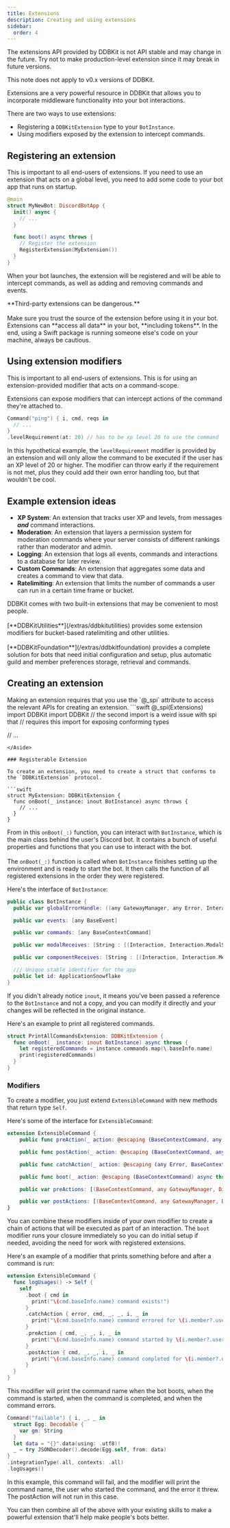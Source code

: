 ```yaml
---
title: Extensions
description: Creating and using extensions
sidebar:
  order: 4
---
```


<Aside type="danger">
The extensions API provided by DDBKit is not API stable and may change in the future.
Try not to make production-level extension since it may break in future versions.

This note does not apply to v0.x versions of DDBKit.
</Aside>

Extensions are a very powerful resource in DDBKit that allows you to incorporate middleware functionality into your bot interactions.

There are two ways to use extensions:
- Registering a `DDBKitExtension` type to your `BotInstance`.
- Using modifiers exposed by the extension to intercept commands.

## Registering an extension

This is important to all end-users of extensions. If you need to use an extension that acts on a global level,
you need to add some code to your bot app that runs on startup.

```swift
@main
struct MyNewBot: DiscordBotApp {
  init() async {
    // ...
  }

  func boot() async throws {
    // Register the extension
    RegisterExtension(MyExtension())
  }
}
```

When your bot launches, the extension will be registered and will be able to intercept commands, as well as adding and removing commands and events.

<Aside type="caution">
**Third-party extensions can be dangerous.**<br></br>
Make sure you trust the source of the extension before using it in your bot.
Extensions can **access all data** in your bot, **including tokens**.
In the end, using a Swift package is running someone else's code on your machine, always be cautious.
</Aside>

## Using extension modifiers

This is important to all end-users of extensions. This is for using an extension-provided modifier that acts on a command-scope.

Extensions can expose modifiers that can intercept actions of the command they're attached to.

```swift
Command("ping") { i, cmd, reqs in
  // ...
}
.levelRequirement(at: 20) // has to be xp level 20 to use the command
```

In this hypothetical example, the `levelRequirement` modifier is provided by an extension and will only allow the command to be executed if the user has an XP level of 20 or higher.
The modifier can throw early if the requirement is not met, plus they could add their own error handling too, but that wouldn't be cool.

## Example extension ideas

- **XP System**: An extension that tracks user XP and levels, from messages ***and*** command interactions.
- **Moderation**: An extension that layers a permission system for moderation commands where your server consists of different rankings rather than moderator and admin.
- **Logging**: An extension that logs all events, commands and interactions to a database for later review.
- **Custom Commands**: An extension that aggregates some data and creates a command to view that data.
- **Ratelimiting**: An extension that limits the number of commands a user can run in a certain time frame or bucket.

<Aside type="tip">
DDBKit comes with two built-in extensions that may be convenient to most people.<br></br>
[**DDBKitUtilities**](/extras/ddbkitutilities) provides some extension modifiers for bucket-based ratelimiting and other utilities.<br></br>
[**DDBKitFoundation**](/extras/ddbkitfoundation) provides a complete solution for bots that need initial configuration and setup, plus automatic guild and member preferences storage, retrieval and commands.
</Aside>

## Creating an extension

<Aside type="note">
Making an extension requires that you use the `@_spi` attribute to access the relevant APIs for creating an extension.
```swift
@_spi(Extensions) import DDBKit
import DDBKit 
// the second import is a weird issue with spi that
// requires this import for exposing conforming types

// ...
```
</Aside>

### Registerable Extension

To create an extension, you need to create a struct that conforms to the `DDBKitExtension` protocol.

```swift
struct MyExtension: DDBKitExtension {
  func onBoot(_ instance: inout BotInstance) async throws {
    // ...
  }
}
```

From in this `onBoot(_:)` function, you can interact with `BotInstance`, which is the main class behind the user's Discord bot.
It contains a bunch of useful properties and functions that you can use to interact with the bot.<br></br>
The `onBoot(_:)` function is called when `BotInstance` finishes setting up the environment and is ready to start the bot. 
It then calls the function of all registered extensions in the order they were registered.

Here's the interface of `BotInstance`:

```swift
public class BotInstance {
  public var globalErrorHandle: ((any GatewayManager, any Error, Interaction) async throws -> Void)?

  public var events: [any BaseEvent]

  public var commands: [any BaseContextCommand]

  public var modalReceives: [String : [(Interaction, Interaction.ModalSubmit, DatabaseBranches) async throws -> Void]]

  public var componentReceives: [String : [(Interaction, Interaction.MessageComponent, DatabaseBranches) async throws -> Void]]

  /// Unique stable identifier for the app
  public let id: ApplicationSnowflake
}
```

If you didn't already notice `inout`, it means you've been passed a reference to the `BotInstance` and not a copy, 
and you can modify it directly and your changes will be reflected in the original instance.

Here's an example to print all registered commands.

```swift
struct PrintAllCommandsExtension: DDBKitExtension {
  func onBoot(_ instance: inout BotInstance) async throws {
    let registeredCommands = instance.commands.map(\.baseInfo.name)
    print(registeredCommands)
  }
}
```

### Modifiers

To create a modifier, you just extend `ExtensibleCommand` with new methods that return type `Self`.

Here's some of the interface for `ExtensibleCommand`:

```swift
extension ExtensibleCommand {
    public func preAction(_ action: @escaping (BaseContextCommand, any GatewayManager, DiscordCache, Interaction, DatabaseBranches) -> Void) -> Self

    public func postAction(_ action: @escaping (BaseContextCommand, any GatewayManager, DiscordCache, Interaction, DatabaseBranches) -> Void) -> Self

    public func catchAction(_ action: @escaping (any Error, BaseContextCommand, any GatewayManager, DiscordCache, Interaction, DatabaseBranches) -> Void) -> Self

    public func boot(_ action: @escaping (BaseContextCommand) async throws -> Void) -> Self

    public var preActions: [(BaseContextCommand, any GatewayManager, DiscordCache, Interaction, DatabaseBranches) async throws -> Void]

    public var postActions: [(BaseContextCommand, any GatewayManager, DiscordCache, Interaction, DatabaseBranches) async throws -> Void]
}
```

You can combine these modifiers inside of your own modifier to create a chain of actions that will be executed as part of an interaction.
The `boot` modifier runs your closure immediately so you can do initial setup if needed, avoiding the need for work with registered extensions.

Here's an example of a modifier that prints something before and after a command is run:

```swift
extension ExtensibleCommand {
  func logUsages() -> Self {
    self
      .boot { cmd in
        print("\(cmd.baseInfo.name) command exists!")
      }
      .catchAction { error, cmd, _, _, i, _ in
        print("\(cmd.baseInfo.name) command errored for \(i.member?.user?.username ?? "unknown user") with error: \(error)")
      }
      .preAction { cmd, _, _, i, _ in
        print("\(cmd.baseInfo.name) command started by \(i.member?.user?.username ?? "unknown user")")
      }
      .postAction { cmd, _, _, i, _ in
        print("\(cmd.baseInfo.name) command completed for \(i.member?.user?.username ?? "unknown user")")
      }
  }
}
```

This modifier will print the command name when the bot boots, 
when the command is started, when the command is completed, and when the command errors.

```swift
Command("failable") { i, _, _ in
  struct Egg: Decodable {
    var gm: String
  }
  let data = "{}".data(using: .utf8)!
  _ = try JSONDecoder().decode(Egg.self, from: data)
}
.integrationType(.all, contexts: .all)
.logUsages()
```

In this example, this command will fail, and the modifier will print the command name, 
the user who started the command, and the error it threw. The postAction will not run in this case.

You can then combine all of the above with your existing skills to make a powerful extension that'll help make people's bots better.
